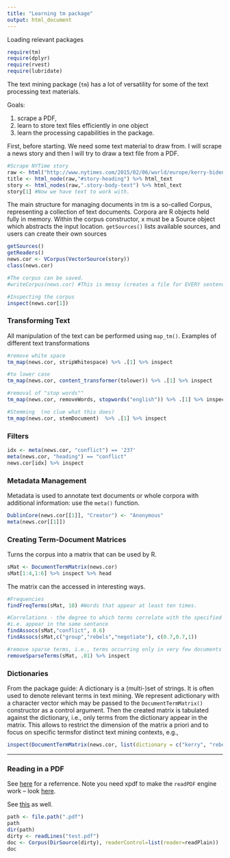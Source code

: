 ```yaml
---
title: "Learning tm package"
output: html_document
---
```

Loading relevant packages
```r
require(tm)
require(dplyr)
require(rvest)
require(lubridate)
```

The text mining package (`tm`) has a lot of versatility for some of the text processing text materials. 

Goals: 

1. scrape a PDF, 
2. learn to store text files efficiently in one object
3. learn the processing capabilities in the package. 

First, before starting. We need some text material to draw from. I will scrape a news story and then I will try to draw a text file from a PDF.
```r
#Scrape NYTime story
raw <- html("http://www.nytimes.com/2015/02/06/world/europe/kerry-biden-hollande-merkel-ukraine-conflict.html?hp&action=click&pgtype=Homepage&module=first-column-region&region=top-news&WT.nav=top-news&_r=0")
title <- html_node(raw,"#story-heading") %>% html_text
story <- html_nodes(raw,".story-body-text") %>% html_text
story[1] #Now we have text to work with.
```

The main structure for managing documents in tm is a so-called Corpus, representing a collection of text
documents. Corpora are R objects held fully in memory. Within the corpus constructor, x must be a Source object which abstracts the input location. `getSources()` lists available sources, and users can create their own sources

```r
getSources()
getReaders()
news.cor <- VCorpus(VectorSource(story))
class(news.cor) 

#The corpus can be saved.
#writeCorpus(news.cor) #This is messy (creates a file for EVERY sentence)

#Inspecting the corpus
inspect(news.cor[1])
```

### Transforming Text
All manipulation of the text can be performed using `map_tm()`. Examples of different text transformations
```r
#remove white space
tm_map(news.cor, stripWhitespace) %>% .[1] %>% inspect

#to lower case
tm_map(news.cor, content_transformer(tolower)) %>% .[1] %>% inspect

#removal of "stop words""
tm_map(news.cor, removeWords, stopwords("english")) %>% .[1] %>% inspect

#Stemming  (no clue what this does)
tm_map(news.cor, stemDocument)  %>% .[1] %>% inspect
```

### Filters

```r
idx <- meta(news.cor, "conflict") == '237'
meta(news.cor, "heading") == "conflict"
news.cor[idx] %>% inspect
```

### Metadata Management
Metadata is used to annotate text documents or whole corpora with additional information: use the `meta()` function.

```r
DublinCore(news.cor[[1]], "Creator") <- "Anonymous"
meta(news.cor[[1]])
```

### Creating Term-Document Matrices
Turns the corpus into a matrix that can be used by R.
```r
sMat <- DocumentTermMatrix(news.cor)
sMat[1:4,1:6] %>% inspect %>% head
```

The matrix can the accessed in interesting ways. 
```r
#Frequencies
findFreqTerms(sMat, 10) #Words that appear at least ten times. 

#Correlations - the degree to which terms correlate with the specified term
#i.e. appear in the same sentance
findAssocs(sMat,"conflict", 0.6)
findAssocs(sMat,c("group","rebels","negotiate"), c(0.7,0.7,1))

#remove sparse terms, i.e., terms occurring only in very few documents
removeSparseTerms(sMat, .01) %>% inspect
```

### Dictionaries
From the package guide: A dictionary is a (multi-)set of strings. It is often used to denote relevant terms in text mining. We represent adictionary with a character vector which may be passed to the `DocumentTermMatrix()` constructor as a control argument. Then the created matrix is tabulated against the dictionary, i.e., only terms from the dictionary appear in the matrix. This allows to restrict the dimension of the matrix a priori and to focus on specific termsfor distinct text mining contexts, e.g.,

```r
inspect(DocumentTermMatrix(news.cor, list(dictionary = c("kerry", "rebels", "kiev"))))
```

-----

### Reading in a PDF
See [here]("http://onepager.togaware.com/TextMiningO.pdf") for a referrence. Note you need xpdf to make the `readPDF` engine work -- look [here]("http://www.foolabs.com/xpdf/download.html").

See [this]("http://electricarchaeology.ca/2014/07/15/doing-ocr-within-r/") as well.
```r

path <- file.path(".pdf")
path
dir(path)
dirty <- readLines("test.pdf")
doc <- Corpus(DirSource(dirty), readerControl=list(reader=readPlain))
doc


```
